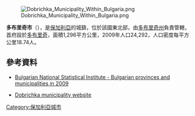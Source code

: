 [[Image:Dobrichka_Municipality_Within_Bulgaria.png|right]]

{{Coord|43|39|N|27|41|E|display=title}}

'''多布里奇市'''（{{lang-bg|Добрич-селска}}），是[[保加利亞|保加利亞]]的城鎮，位於該國東北部，由[[多布里奇州|多布里奇州]]負責管轄，首府設於[[多布里奇|多布里奇]]，面積1,296平方公里，2009年人口24,292，人口密度每平方公里18.74人。

==參考資料==
*{{en icon}} [https://web.archive.org/web/20101113165626/http://www.nsi.bg/otrasalen.php?otr=53&a1=1583&a2=1584&a3=1585#cont#cont Bulgarian National Statistical Institute - Bulgarian provinces and municipalities in 2009]
* [http://www.dobrichka.bg/ Dobrichka municipality website] {{Wayback|url=http://www.dobrichka.bg/ |date=20201129043544 }} {{bg icon}}

{{Bulgaria-geo-stub}}
[[Category:保加利亞城市|Category:保加利亞城市]]
